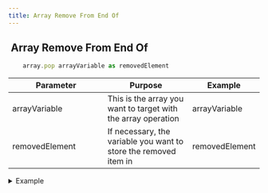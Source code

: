 ```yaml
---
title: Array Remove From End Of
---
```


## <img src="../assets/CleanShot 2025-02-27 at 10.32.33@2x.png" alt="" data-size="line" />  **Array Remove From End Of** <a href="#xs-arraypop" id="xs-arraypop"></a>

```javascript
    array.pop arrayVariable as removedElement
```

<table><thead><tr><th width="175">Parameter</th><th>Purpose</th><th>Example</th></tr></thead><tbody><tr><td>arrayVariable</td><td>This is the array you want to target with the array operation</td><td>arrayVariable</td></tr><tr><td>removedElement</td><td>If necessary, the variable you want to store the removed item in</td><td>removedElement</td></tr></tbody></table>

<details>

<summary>Example</summary>

```javascript
    array.pop arrayVariable as removedElement
```

![](<../assets/CleanShot 2025-03-05 at 16.57.50.png>)

</details>
